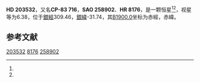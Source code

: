 {{Starbox begin
| name = HD 203532
}}
{{Starbox observe
| epoch = [[J2000.0|J2000.0]]
| constell = {{星座名待查}}<ref name=SIMBAD>{{cite web
 | url=http://simbad.u-strasbg.fr/simbad/sim-id?Ident=HR+8176
 | title =Pulsating variable Star
 | publisher=Centre de Données astronomiques de Strasbourg
 | work=SIMBAD
 | accessdate=2012-07-13}}</ref><ref name=DATA>{{cite web
 | url=http://vizier.u-strasbg.fr/viz-bin/VizieR-5?-out.add=.&-source=5050&-corr=PK=HR&-out.max=9999&HR=8176
 | title=VizieR Detailed Page
 | accessdate=2012-07-13
 | archive-date=2016-03-05
 | archive-url=https://web.archive.org/web/20160305210255/http://vizier.u-strasbg.fr/viz-bin/VizieR-5?-out.add=.&-source=5050&-corr=PK=HR&-out.max=9999&HR=8176
 | dead-url=no
 }}</ref>
| 星官 = 
| ra = {{RA|21|33|54.4}}<ref name=SIMBAD /><ref name=DATA />
| dec = {{DEC|-82|40|59}}<ref name=SIMBAD /><ref name=DATA />
| appmag_v = 6.38<ref name=SIMBAD /><ref name=DATA />
}}
{{Starbox character
| class = B3IV<ref name=SIMBAD /><ref name=DATA />
| b-v = 0.13<ref name=SIMBAD /><ref name=DATA />
| u-b = -0.36<ref name=SIMBAD /><ref name=DATA />
| r-i = <ref name=SIMBAD /><ref name=DATA />
| variable = 
}}
{{Starbox astrometry
| radial_v = -0.36
| prop_mo_ra = -5
| parallax = 
| p_error = 
}}
{{Starbox catalog
| names =CP-83 716，[[SAO星表|SAO]] 258902，[[HD星表|HD]] 203532，[[HR星表|HR]] 8176}}
{{Starbox reference |Simbad=HR+8176}}
{{Starbox end}}

'''HD 203532'''，又名'''CP-83 716'''，'''SAO 258902'''、'''HR 8176'''，是一颗恒星<ref name=SIMBAD /><ref name=DATA />，视星等为6.38，位于[[銀道座標系|銀經]]309.46，[[銀道座標系|銀緯]]-31.74，其[[B1900.0|B1900.0]]坐标为赤經{{RA|21|17|36.8}}，赤緯{{DEC|-83|-31.74|7}}。

== 参考文献 ==
{{reflist}}

{{star-stub}}

[[Category:HD和HDE天體|203532]]
[[Category:HR天體|8176]]
[[Category:SAO天體|258902]]